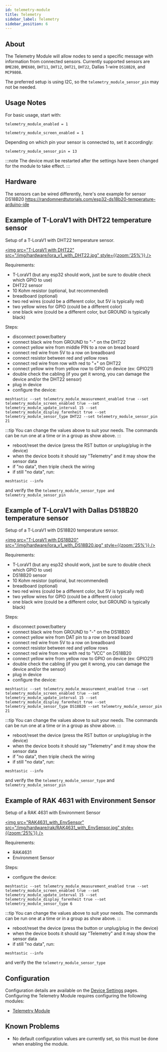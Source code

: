 ```yaml
---
id: telemetry-module
title: Telemetry
sidebar_label: Telemetry
sidebar_position: 6
---
```



<PluginModule name="telemetry_module_environment" rename="environmental_measurement_plugin" />

## About

The Telemetry Module will allow nodes to send a specific message with information from connected sensors. Currently supported sensors are `BME280`, `BME680`, `DHT11`, `DHT12`, `DHT21`, `DHT22`, Dallas 1-wire `DS18B20`, and `MCP9808`.

The preferred setup is using I2C, so the `telemetry_module_sensor_pin` may not be needed.

## Usage Notes

For basic usage, start with:

```shell
telemetry_module_enabled = 1

telemetry_module_screen_enabled = 1
```

Depending on which pin your sensor is connected to, set it accordingly:

```shell
telemetry_module_sensor_pin = 13
```

:::note
The device must be restarted after the settings have been changed for the module to take effect.
:::

## Hardware

The sensors can be wired differently, here's one example for sensor DS18B20 https://randomnerdtutorials.com/esp32-ds18b20-temperature-arduino-ide

## Example of T-LoraV1 with DHT22 temperature sensor

Setup of a T-LoraV1 with DHT22 temperature sensor.

[<img src="T-LoraV1 with DHT22" src="/img/hardware/lora_v1_with_DHT22.jpg" style={{zoom:'25%'}} />](/img/hardware/lora_v1_with_DHT22.jpg)

Requirements:

- T-LoraV1 (but any esp32 should work, just be sure to double check which GPIO to use)
- DHT22 sensor
- 10 Kohm resistor (optional, but recommended)
- breadboard (optional)
- two red wires (could be a different color, but 5V is typically red)
- two yellow wires for GPIO (could be a different color)
- one black wire (could be a different color, but GROUND is typically black)

Steps:

- disconnect power/battery
- connect black wire from GROUND to "-" on the DHT22
- connect yellow wire from middle PIN to a row on bread board
- connect red wire from 5V to a row on breadboard
- connect resistor between red and yellow rows
- connect red wire from row with red to "+" on DHT22
- connect yellow wire from yellow row to GPIO on device (ex: GPIO21)
- double check the cabling (if you get it wrong, you can damage the device and/or the DHT22 sensor)
- plug in device
- configure the device:

```shell
meshtastic --set telemetry_module_measurement_enabled true --set telemetry_module_screen_enabled true --set telemetry_module_update_interval 15 --set telemetry_module_display_farenheit true --set telemetry_module_sensor_type DHT22 --set telemetry_module_sensor_pin 21
```

:::tip
You can change the values above to suit your needs. The commands can be run one at a time or in a group as show above.
:::

- reboot/reset the device (press the RST button or unplug/plug in the device)
- when the device boots it should say "Telemetry" and it may show the sensor data
- if "no data", then triple check the wiring
- if still "no data", run:

```shell
meshtastic --info
```

and verify the the `telemetry_module_sensor_type and` `telemetry_module_sensor_pin`

## Example of T-LoraV1 with Dallas DS18B20 temperature sensor

Setup of a T-LoraV1 with DS18B20 temperature sensor.

[<img src="T-LoraV1 with DS18B20" src="/img/hardware/lora_v1_with_DS18B20.jpg" style={{zoom:'25%'}} />](/img/hardware/lora_v1_with_DS18B20.jpg)

Requirements:

- T-LoraV1 (but any esp32 should work, just be sure to double check which GPIO to use)
- DS18B20 sensor
- 10 Kohm resistor (optional, but recommended)
- breadboard (optional)
- two red wires (could be a different color, but 5V is typically red)
- two yellow wires for GPIO (could be a different color)
- one black wire (could be a different color, but GROUND is typically black)

Steps:

- disconnect power/battery
- connect black wire from GROUND to "-" on the DS18B20
- connect yellow wire from DAT pin to a row on bread board
- connect red wire from 5V to a row on breadboard
- connect resistor between red and yellow rows
- connect red wire from row with red to "VCC" on DS18B20
- connect yellow wire from yellow row to GPIO on device (ex: GPIO21)
- double check the cabling (if you get it wrong, you can damage the device and/or the sensor)
- plug in device
- configure the device:

```shell
meshtastic --set telemetry_module_measurement_enabled true --set telemetry_module_screen_enabled true --set telemetry_module_update_interval 15 --set telemetry_module_display_farenheit true --set telemetry_module_sensor_type DS18B20 --set telemetry_module_sensor_pin 21
```

:::tip
You can change the values above to suit your needs. The commands can be run one at a time or in a group as show above.
:::

- reboot/reset the device (press the RST button or unplug/plug in the device)
- when the device boots it should say "Telemetry" and it may show the sensor data
- if "no data", then triple check the wiring
- if still "no data", run:

```shell
meshtastic --info
```

and verify the the `telemetry_module_sensor_type` and `telemetry_module_sensor_pin`

## Example of RAK 4631 with Environment Sensor

Setup of a RAK 4631 with Environment Sensor

[<img src="RAK4631_with_EnvSensor" src="/img/hardware/rak/RAK4631_with_EnvSensor.jpg" style={{zoom:'25%'}} />](/img/hardware/rak/RAK4631_with_EnvSensor.jpg)

Requirements:

- RAK4631
- Environment Sensor

Steps:

- configure the device:

```shell
meshtastic --set telemetry_module_measurement_enabled true --set telemetry_module_screen_enabled true --set telemetry_module_update_interval 15 --set telemetry_module_display_farenheit true --set telemetry_module_sensor_type 6
```

:::tip
You can change the values above to suit your needs. The commands can be run one at a time or in a group as show above.
:::

- reboot/reset the device (press the button or unplug/plug in the device)
- when the device boots it should say "Telemetry" and it may show the sensor data
- if still "no data", run:

```shell
meshtastic --info
```

and verify the the `telemetry_module_sensor_type`

## Configuration

Configuration details are available on the [Device Settings](/docs/settings) pages. Configuring the Telemetry Module requires configuring the following modules:
- [Telemetry Module](/docs/settings/modules/telemetry-module)

## Known Problems

- No default configuration values are currently set, so this must be done when enabling the module.
